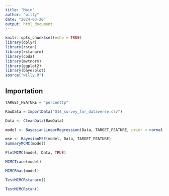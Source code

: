 ```yaml
---
title: "Main"
author: "willy"
date: "2024-03-20"
output: html_document
---
```


```r
knitr::opts_chunk$set(echo = TRUE)
library(dplyr)
library(rstan)
library(rstanarm)
library(coda)
library(mvtnorm)
library(ggplot2)
library(bayesplot)
source("willy.R")
```

## Importation

```r
TARGET_FEATURE = "percenttp"

RawData = ImportData("Q14_survey_for_dataverse.csv")
```


```r
Data <- CleanData(RawData)
```

```r
model <- BayesianLinearRegression(Data, TARGET_FEATURE, prior = normal(location = 0, scale = 10), prior_intercept = normal(location = 0, scale = 10))
```

```r
mse <- BayesianMSE(model, Data, TARGET_FEATURE)
SummaryMCMC(model)
```

```r
PlotMCMC(model, Data, TRUE)
```

```r
MCMCTrace(model)

MCMCRhat(model)
```


```r
TestMCMCRstanarm()
```

```r
TestMCMCRstan()
```
